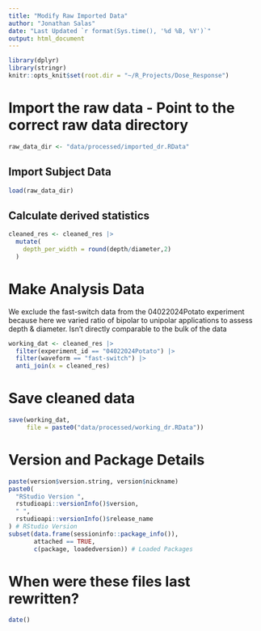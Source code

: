 ```yaml
---
title: "Modify Raw Imported Data"
author: "Jonathan Salas"
date: "Last Updated `r format(Sys.time(), '%d %B, %Y')`"
output: html_document
---
```


```r
library(dplyr)
library(stringr)
knitr::opts_knit$set(root.dir = "~/R_Projects/Dose_Response")
```

# Import the raw data - Point to the correct raw data directory

```r
raw_data_dir <- "data/processed/imported_dr.RData"
```


## Import Subject Data
```r
load(raw_data_dir)
```

## Calculate derived statistics

```r
cleaned_res <- cleaned_res |>
  mutate(
    depth_per_width = round(depth/diameter,2)
  ) 
```

# Make Analysis Data
 
We exclude the fast-switch data from the 04022024Potato experiment because here we varied ratio of bipolar to unipolar applications to assess depth & diameter. Isn't directly comparable to the bulk of the data

```r
working_dat <- cleaned_res |>
  filter(experiment_id == "04022024Potato") |> 
  filter(waveform == "fast-switch") |>
  anti_join(x = cleaned_res)
```

# Save cleaned data

```r
save(working_dat, 
     file = paste0("data/processed/working_dr.RData"))
```

# Version and Package Details

```r
paste(version$version.string, version$nickname)
paste0(
  "RStudio Version ",
  rstudioapi::versionInfo()$version,
  " ",
  rstudioapi::versionInfo()$release_name
) # RStudio Version
subset(data.frame(sessioninfo::package_info()),
       attached == TRUE,
       c(package, loadedversion)) # Loaded Packages
```

# When were these files last rewritten?

```r
date()
```